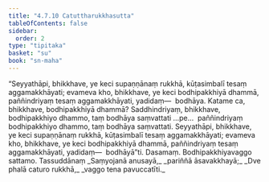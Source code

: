 ```yaml
---
title: "4.7.10 Catuttharukkhasutta"
tableOfContents: false
sidebar:
  order: 2
type: "tipitaka"
basket: "su"
book: "sn-maha"
---
```



<DynamicBreadcrumb />

<Division number="540" book="sn-maha" bookNo="14" page="209">

<Paragraph number="1248" book="sn-maha">
“Seyyathāpi, bhikkhave, ye keci supaṇṇānaṃ rukkhā, kūṭasimbalī tesaṃ aggamakkhāyati; evameva kho, bhikkhave, ye keci bodhipakkhiyā dhammā, paññindriyaṃ tesaṃ aggamakkhāyati, yadidaṃ—  bodhāya. Katame ca, bhikkhave, bodhipakkhiyā dhammā? Saddhindriyaṃ, bhikkhave, bodhipakkhiyo dhammo, taṃ bodhāya saṃvattati …pe…  paññindriyaṃ bodhipakkhiyo dhammo, taṃ bodhāya saṃvattati. Seyyathāpi, bhikkhave, ye keci supaṇṇānaṃ rukkhā, kūṭasimbalī tesaṃ aggamakkhāyati; evameva kho, bhikkhave, ye keci bodhipakkhiyā dhammā, paññindriyaṃ tesaṃ aggamakkhāyati, yadidaṃ—  bodhāyā”ti.

</Paragraph>
</Division>

<Paragraph number="1249" type="center" book="sn-maha">
Dasamaṃ.



</Paragraph>

<Paragraph number="1250" type="center" book="sn-maha">
Bodhipakkhiyavaggo sattamo.



</Paragraph>

<Paragraph number="1251" type="center" book="sn-maha">
Tassuddānaṃ


</Paragraph>

<Paragraph number="1252" type="verses" book="sn-maha">
_Saṃyojanā anusayā,_  
_pariññā āsavakkhayā;_  
_Dve phalā caturo rukkhā,_  
_vaggo tena pavuccatīti._
</Paragraph>